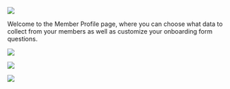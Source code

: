 ![](/images/Member-Profile-Basics.png)

Welcome to the Member Profile page, where you can choose what data to collect from your members as well as customize your onboarding form questions. 

![](/images/Member-Profile-Additional.png) 

![](/images/Member-Profile-Questions.png)

![](/images/Member-Profile-Question-Templates.png) 